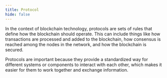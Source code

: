 ```yaml
---
title: Protocol
hide: false
---
```


In the context of blockchain technology, protocols are sets of rules that define how the blockchain should operate. This can include things like how transactions are processed and added to the blockchain, how consensus is reached among the nodes in the network, and how the blockchain is secured.

Protocols are important because they provide a standardized way for different systems or components to interact with each other, which makes it easier for them to work together and exchange information.

